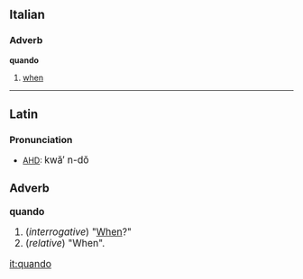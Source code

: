 ==Italian==
===Adverb===
'''quando'''
# [[when]]
----

==Latin==
===Pronunciation===
*[[AHD]]: <big> kw&#259;&prime; n-d&#335;

===Adverb===
'''quando'''
# (''interrogative'') "[[When]]?"
# (''relative'') "When".

[[it:quando]]
